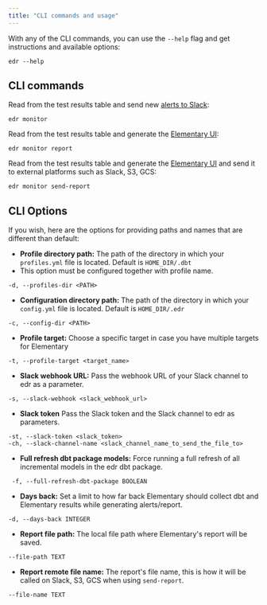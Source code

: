 ```yaml
---
title: "CLI commands and usage"
---
```


With any of the CLI commands, you can use the `--help` flag and get instructions and available options:

```shell
edr --help
```

## CLI commands

Read from the test results table and send new [alerts to Slack](./elementary-alerts):

```shell
edr monitor
```

Read from the test results table and generate the [Elementary UI](./elementary-report-ui):

```shell
edr monitor report
```

Read from the test results table and generate the [Elementary UI](./elementary-report-ui) and send it to external
platforms such as Slack, S3, GCS:

```shell
edr monitor send-report
```

## CLI Options

If you wish, here are the options for providing paths and names that are different than default:

- **Profile directory path:**
  The path of the directory in which your `profiles.yml` file is located. Default is `HOME_DIR/.dbt`
- This option must be configured together with profile name.

```shell
-d, --profiles-dir <PATH>
```

- **Configuration directory path:**
  The path of the directory in which your `config.yml` file is located. Default is `HOME_DIR/.edr`

```shell
-c, --config-dir <PATH>
```

- **Profile target:**
  Choose a specific target in case you have multiple targets for Elementary

```shell
-t, --profile-target <target_name>
```

- **Slack webhook URL:**
  Pass the webhook URL of your Slack channel to edr as a parameter.

```shell
-s, --slack-webhook <slack_webhook_url>
```

- **Slack token**
  Pass the Slack token and the Slack channel to edr as parameters.

```shell
-st, --slack-token <slack_token>
-ch, --slack-channel-name <slack_channel_name_to_send_the_file_to>
```

- **Full refresh dbt package models:**
  Force running a full refresh of all incremental models in the edr dbt package.

```shell
 -f, --full-refresh-dbt-package BOOLEAN
```

- **Days back:**
  Set a limit to how far back Elementary should collect dbt and Elementary results while generating alerts/report.

```shell
-d, --days-back INTEGER
```

- **Report file path:**
  The local file path where Elementary's report will be saved.

```shell
--file-path TEXT
```

- **Report remote file name:**
  The report's file name, this is how it will be called on Slack, S3, GCS when using `send-report`.

```shell
--file-name TEXT
```
